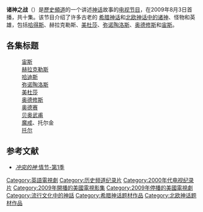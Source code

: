 '''诸神之战'''（{{lang-en|''Clash of the Gods''}}）是[[歷史頻道|歷史頻道]]的一个讲述[[神话|神话]]故事的[[电视节目|电视节目]]，在2009年8月3日首播，共十集。该节目介绍了许多古老的 [[希臘神祇及神話人物列表|希腊神话]]和[[北欧神话|北欧神话中的诸神]]、怪物和英雄，包括[[哈得斯|哈得斯]]、赫拉克勒斯、[[美杜莎|美杜莎]]、[[弥诺陶洛斯|弥诺陶洛斯]]、[[奥德修斯|奥德修斯]]和[[宙斯|宙斯]]。
==各集标题==
:[[宙斯|宙斯]]
:[[赫拉克勒斯|赫拉克勒斯]]
:[[哈迪斯|哈迪斯]]
:[[弥诺陶洛斯|弥诺陶洛斯]]
:[[美杜莎|美杜莎]]
:[[奥德修斯|奥德修斯]]
:[[奥德赛|奥德赛]]
:[[贝奥武甫|贝奥武甫]]
:[[魔戒|魔戒]]、托尔金
:[[托尔|托尔]]
== 参考文献 ==
* [http://www.tv.com/clash-of-the-gods/show/77891/episode.html?tag=next_episode;more ''冲突的神'' 情节-第1季]
{{Reflist}}

{{历史频道电视节目}}

{{DEFAULTSORT:Clash of the Gods (TV series)}}
[[Category:英語電視劇|Category:英語電視劇]]
[[Category:历史频道纪录片|Category:历史频道纪录片]]
[[Category:2000年代电视纪录片|Category:2000年代电视纪录片]]
[[Category:2009年開播的美國電視影集|Category:2009年開播的美國電視影集]]
[[Category:2009年停播的美國電視劇|Category:2009年停播的美國電視劇]]
[[Category:流行文化中的神話|Category:流行文化中的神話]]
[[Category:希腊神话题材作品|Category:希腊神话题材作品]]
[[Category:北欧神话题材作品|Category:北欧神话题材作品]]